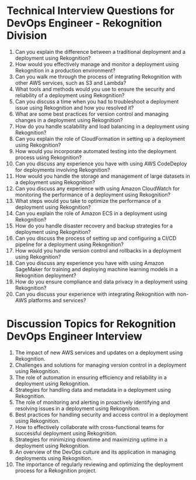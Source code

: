 

# Technical Interview Questions for DevOps Engineer - Rekognition Division

1. Can you explain the difference between a traditional deployment and a deployment using Rekognition? 
2. How would you effectively manage and monitor a deployment using Rekognition in a production environment? 
3. Can you walk me through the process of integrating Rekognition with other AWS services, such as S3 and Lambda? 
4. What tools and methods would you use to ensure the security and reliability of a deployment using Rekognition? 
5. Can you discuss a time when you had to troubleshoot a deployment issue using Rekognition and how you resolved it? 
6. What are some best practices for version control and managing changes in a deployment using Rekognition? 
7. How do you handle scalability and load balancing in a deployment using Rekognition? 
8. Can you explain the role of CloudFormation in setting up a deployment using Rekognition? 
9. How would you incorporate automated testing into the deployment process using Rekognition? 
10. Can you discuss any experience you have with using AWS CodeDeploy for deployments involving Rekognition? 
11. How would you handle the storage and management of large datasets in a deployment using Rekognition? 
12. Can you discuss any experience with using Amazon CloudWatch for monitoring the performance of a deployment using Rekognition? 
13. What steps would you take to optimize the performance of a deployment using Rekognition? 
14. Can you explain the role of Amazon ECS in a deployment using Rekognition? 
15. How do you handle disaster recovery and backup strategies for a deployment using Rekognition? 
16. Can you discuss the process of setting up and configuring a CI/CD pipeline for a deployment using Rekognition? 
17. How would you handle version control and rollbacks in a deployment using Rekognition? 
18. Can you discuss any experience you have with using Amazon SageMaker for training and deploying machine learning models in a Rekognition deployment? 
19. How do you ensure compliance and data privacy in a deployment using Rekognition? 
20. Can you discuss your experience with integrating Rekognition with non-AWS platforms and services? 

# Discussion Topics for Rekognition DevOps Engineer Interview 

1. The impact of new AWS services and updates on a deployment using Rekognition. 
2. Challenges and solutions for managing version control in a deployment using Rekognition. 
3. The role of automation in ensuring efficiency and reliability in a deployment using Rekognition. 
4. Strategies for handling data and metadata in a deployment using Rekognition. 
5. The role of monitoring and alerting in proactively identifying and resolving issues in a deployment using Rekognition. 
6. Best practices for handling security and access control in a deployment using Rekognition. 
7. How to effectively collaborate with cross-functional teams for successful deployment using Rekognition. 
8. Strategies for minimizing downtime and maximizing uptime in a deployment using Rekognition. 
9. An overview of the DevOps culture and its application in managing deployments using Rekognition. 
10. The importance of regularly reviewing and optimizing the deployment process for a Rekognition project.